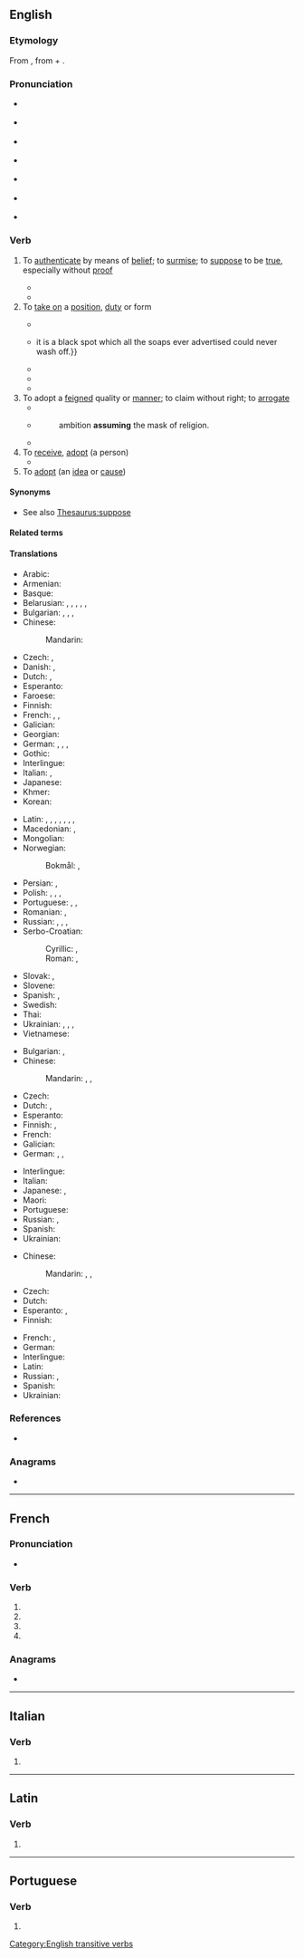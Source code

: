 {{also|assumé}}
==English==

===Etymology===
From {{der|en|la|assūmō|t=accept, take}}, from {{m|la|ad-|t=to, towards, at}} + {{m|la|sūmō|t=take up, assume}}.

===Pronunciation===
* {{a|UK}} {{IPA|en|/əˈsjuːm/}}
* {{a|UK}} {{audio|en|en-uk-assume.ogg}}
* {{a|US|Canada}} {{a|[[yod dropping]]}} {{IPA|en|/əˈsuːm/}}
* {{a|US}} {{audio|en|en-us-assume.ogg}}
* {{a|[[yod coalescence]]}} {{IPA|en|/əˈʃuːm/}}
* {{a|Nigeria}} {{IPA|en|/əˈzuːm/}}
* {{rhymes|en|uːm}}

===Verb===
{{en-verb|assum}}

# To [[authenticate]] by means of [[belief]]; to [[surmise]]; to [[suppose]] to be [[true]], especially without [[proof]]
#: {{ux|en|We '''assume''' that, as her parents were dentists, she knows quite a bit about dentistry.}}
#* {{quote-journal|en|date=2013-06-14| author={{w|Jonathan Freedland}}| volume=189| issue=1| page=18| magazine={{w|The Guardian Weekly}}| title=[http://www.guardian.co.uk/commentisfree/2013/jun/07/obama-apple-google-facebook-tainted-prism Obama's once hip brand is now tainted]| passage=Where we once sent love letters in a sealed envelope, or stuck photographs of our children in a family album, now such private material is despatched to servers and clouds operated by people we don't know and will never meet. Perhaps we '''assume''' that our name, address and search preferences will be viewed by some unseen pair of corporate eyes, probably not human, and don't mind that much.}}
#* {{seemoreCites|en}}<!-- Please no more than 3–4 quotes here, further quotes only in 'Citations' (see [[WT:QUOTE]])-->
# To [[take on]] a [[position]], [[duty]] or form
#: {{ux|en|Mr. Jones will '''assume''' the position of a lifeguard until a proper replacement is found.}}
#* {{RQ:Pope Iliad|book=I|passage=Trembling they stand while Jove '''assumes''' the throne.}}
#* {{RQ:WBsnt IvryGt|chapter=Prologue|passage=Such a scandal as the prosecution of a brother for forgery—with a verdict of guilty—is a most truly horrible, deplorable, fatal thing. It takes the respectability out of a family perhaps at a critical moment, when the family is just '''assuming''' the robes of respectability: {{...}} it is a black spot which all the soaps ever advertised could never wash off.}}
#* {{quote-book|en|year = 1967| first = Barbara| last = Sleigh| authorlink = Barbara Sleigh| title = {{w|Jessamy}}| edition = 1993| location = Sevenoaks, Kent| publisher=Bloomsbury| isbn = 0 340 19547 9| page = 96| passage = His unruly hair was slicked down with water, and as Jessamy introduced him to Miss Brindle his face '''assumed''' a cherubic innocence which would immediately have aroused the suspicions of anyone who knew him.}}
#* {{quote-journal|en|date=August 5, 2012|author={{w|Nathan Rabin}}| title=[http://www.avclub.com/articles/i-love-lisa,83183/ TV: Review: THE SIMPSONS (CLASSIC): “I Love Lisa”] (season 4, episode 15; originally aired 02/11/1993)| passage=So while Ralph generally seems to inhabit a different, more glorious and joyful universe than everyone else here his yearning and heartbreak are eminently relateable. Ralph sometimes appears to be a magically demented sprite who has '''assumed''' the form of a boy, but he’s never been more poignantly, nakedly, movingly human than he is here.}}
#* {{seemoreCites|en}}<!-- Please no more than 3–4 quotes here, further quotes only in 'Citations' (see [[WT:QUOTE]])-->
# To adopt a [[feigned]] quality or [[manner]]; to claim without right; to [[arrogate]]
#*{{RQ:Shakespeare Hamlet|III|iv|passage='''Assume''' a virtue, if you have it not.}}
#* {{rfdatek|en|Beilby Porteus}}
#*: ambition '''assuming''' the mask of religion.
#* {{seemoreCites|en}}<!-- Please no more than 3–4 quotes here, further quotes only in 'Citations' (see [[WT:QUOTE]])-->
# To [[receive]], [[adopt]] (a person)
#* {{RQ:Scott Ivanhoe|passage=The sixth was a young knight of lesser renown and lower rank, '''assumed''' into that honorable company.}}
# To [[adopt]] (an [[idea]] or [[cause]])

====Synonyms====
* See also [[Thesaurus:suppose]]

====Related terms====
{{rel2
|en|assuming
|assumption
|assumptive
}}

====Translations====
{{trans-top|to suppose to be true}}
* Arabic: {{t|ar|اِفْتَرَضَ}}
* Armenian: {{t+|hy|ենթադրել}}
* Basque: {{t-needed|eu}}
* Belarusian: {{t|be|прыпуска́ць|impf}}, {{t|be|прыпусці́ць|pf}}, {{t|be|дапуска́ць|impf}}, {{t|be|дапушча́ць|impf}}, {{t|be|дапусці́ць|pf}}, {{t|be|меркава́ць|impf}}
* Bulgarian: {{t+|bg|предпола́гам|impf}}, {{t|bg|предполо́жа|pf}}, {{t+|bg|допуска́м|impf}}, {{t|bg|допу́сна|pf}}
* Chinese:
*: Mandarin: {{t+|cmn|假定|tr=jiǎdìng}}
* Czech: {{t+|cs|předpokládat|impf}}, {{t+|cs|domnívat se|impf}}
* Danish: {{t|da|antage}}, {{t|da|formode}}
* Dutch: {{t+|nl|aannemen}}, {{t+|nl|veronderstellen}}
* Esperanto: {{t+|eo|supozi}}
* Faroese: {{t|fo|halda}}
* Finnish: {{t+|fi|olettaa}}
* French: {{t+|fr|supposer}}, {{t+|fr|présupposer}}, {{t+|fr|présumer}}
* Galician: {{t|gl|supor}}
* Georgian: {{t-needed|ka}}
* German: {{t+|de|annehmen}}, {{t+|de|voraussetzen}}, {{t+|de|vermuten}}, {{t+|de|unterstellen}}
* Gothic: {{t|got|𐌰𐌷𐌾𐌰𐌽}}
* Interlingue: {{t|ie|suposir}}
* Italian: {{t+|it|presupporre}}, {{t+|it|ritenere}}
* Japanese: {{t+|ja|仮定|tr=かていする, katei suru|alt=仮定する}}
* Khmer: {{t-needed|km}}
* Korean: {{t+|ko|가정하다}}
{{trans-mid}}
* Latin: {{t+|la|spero}}, {{t|la|adscisco}}, {{t+|la|pono}}, {{t+|la|sumo}}, {{t|la|ascisco}}, {{t|la|adsumo}}, {{t|la|praesumo}}, {{t|la|insumo}}
* Macedonian: {{t|mk|претпоставува|impf}}, {{t|mk|претпостави|pf}}
* Mongolian: {{t-needed|mn}}
* Norwegian:
*: Bokmål: {{t+|nb|anta}}, {{t|nb|formode}}
* Persian: {{t+|fa|فرض کردن|tr=farz kardan}}, {{t+|fa|حدس زدن|tr=hads zadan}}
* Polish: {{t+|pl|przypuszczać|impf}}, {{t+|pl|przypuścić|pf}}, {{t+|pl|dopuszczać|impf}}, {{t+|pl|dopuścić|pf}}
* Portuguese: {{t+|pt|supor}}, {{t+|pt|pressupor}}, {{t+|pt|presumir}}
* Romanian: {{t+|ro|presupune}}, {{t+|ro|prepune}}
* Russian: {{t+|ru|предполага́ть|impf}}, {{t+|ru|предположи́ть|pf}}, {{t+|ru|допуска́ть|impf}}, {{t+|ru|допусти́ть|pf}}
* Serbo-Croatian:
*: Cyrillic: {{t|sh|претпо̀стављати|impf}}, {{t|sh|претпо̀ставити|pf}}
*: Roman: {{t+|sh|pretpòstavljati|impf}}, {{t+|sh|pretpòstaviti|pf}}
* Slovak: {{t|sk|predpokladať|impf}}, {{t|sk|domnievať sa|impf}}
* Slovene: {{t|sl|domnevati|impf}}
* Spanish: {{t+|es|suponer}}, {{t|es|dar por sentado}}
* Swedish: {{t+|sv|anta}}
* Thai: {{t-needed|th}}
* Ukrainian: {{t|uk|припуска́ти}}, {{t|uk|припусти́ти|pf}}, {{t|uk|допуска́ти|impf}}, {{t|uk|допусти́ти|pf}}
* Vietnamese: {{t+|vi|cho rằng}}
{{trans-bottom}}

{{trans-top|take on a position}}
* Bulgarian: {{t+|bg|пое́мам|impf}}, {{t+|bg|зае́мам|impf}}
* Chinese:
*: Mandarin: {{t+|cmn|擔任}}, {{t+|cmn|担任|tr=dānrèn}}, {{t+|cmn|承接|tr=chéngjiē}}
* Czech: {{t+|cs|zaujmout}}
* Dutch: {{t+|nl|innemen}}, {{t+|nl|aannemen}}
* Esperanto: {{t+|eo|alpreni}}
* Finnish: {{t+|fi|ottaa}}, {{t+|fi|omaksua}}
* French: {{t+|fr|assumer}}
* Galician: {{t|gl|asumir}}
* German: {{t+|de|annehmen}}, {{t+|de|aufnehmen}}, {{t+|de|einnehmen}}
{{trans-mid}}
* Interlingue: {{t|ie|assumpter}}
* Italian: {{t+|it|assumere}}
* Japanese: {{t+|ja|負う|tr=おう, ou}}, {{t+|ja|引き受ける|tr=ひきうける, hikiukeru}}
* Maori: {{t|mi|whakatupu}}
* Portuguese: {{t+|pt|assumir}}
* Russian: {{t+|ru|занима́ть|impf}}, {{t+|ru|заня́ть|pf}}
* Spanish: {{t+|es|asumir}}
* Ukrainian: {{t|uk|займа́ти|impf}}
{{trans-bottom}}

{{trans-top|adopt an idea}}
* Chinese:
*: Mandarin: {{t+|cmn|採納}}, {{t+|cmn|采纳|tr=cǎinà}}, {{t+|cmn|接受|tr=jiēshòu}}
* Czech: {{t|cs|nabrat}}
* Dutch: {{t+|nl|aannemen}}
* Esperanto: {{t+|eo|akcepti}}, {{t+|eo|alpreni}}
* Finnish: {{t+|fi|omaksua}}
{{trans-mid}}
* French: {{t+|fr|adopter}}, {{t+|fr|prendre}}
* German: {{t+|de|annehmen}}
* Interlingue: {{t|ie|adopter}}
* Latin: {{t|la|asciscō}}
* Russian: {{t+|ru|принима́ть|impf}}, {{t+|ru|приня́ть|pf}}
* Spanish: {{t+|es|asumir}}
* Ukrainian: {{t|uk|прийма́ти}}
{{trans-bottom}}

===References===
* {{R:Etymonline}}

===Anagrams===
* {{anagrams|en|a=aemssu|Seamus|amuses}}

[[Category:English transitive verbs]]

----

==French==

===Pronunciation===
* {{fr-IPA|pos=v}}

===Verb===
{{head|fr|verb form}}

# {{inflection of|fr|assumer||1|s|pres|indc}}
# {{inflection of|fr|assumer||3|s|pres|indc}}
# {{inflection of|fr|assumer||1|s|pres|subj}}
# {{inflection of|fr|assumer||2|s|impr}}

===Anagrams===
* {{anagrams|fr|amuses|amusés|massue|muasse|suâmes|usâmes}}

----

==Italian==

===Verb===
{{head|it|verb form}}

# {{inflection of|it|assumere||3|s|pres|indc}}

----

==Latin==

===Verb===
{{la-verb-form|assūme}}

# {{inflection of|la|assūmō||2|s|pres|actv|impr}}

----

==Portuguese==

===Verb===
{{head|pt|verb form}}

# {{pt-verb-form-of|assumir}}